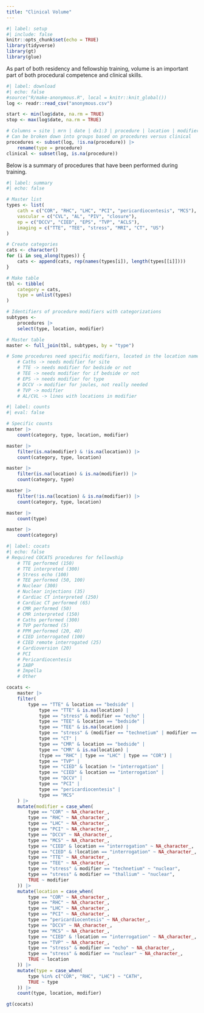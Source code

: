 ```yaml
---
title: "Clinical Volume"
---
```


```r
#| label: setup
#| include: false
knitr::opts_chunk$set(echo = TRUE)
library(tidyverse)
library(gt)
library(glue)
```

As part of both residency and fellowship training, volume is an important part of both procedural competence and clinical skills. 


```r
#| label: download
#| echo: false
#source("R/make-anonymous.R", local = knitr::knit_global())
log <- readr::read_csv("anonymous.csv") 

start <- min(log$date, na.rm = TRUE)
stop <- max(log$date, na.rm = TRUE)

# Columns = site | mrn | date | dx1:3 | procedure | location | modifier | notes | special
# Can be broken down into groups based on procedures versus clinical 
procedures <- subset(log, !is.na(procedure)) |>
	rename(type = procedure)
clinical <- subset(log, is.na(procedure))
```

Below is a summary of procedures that have been performed during training.

```r
#| label: summary
#| echo: false

# Master list
types <- list(
	cath = c("COR", "RHC", "LHC", "PCI", "pericardiocentesis", "MCS"),
	vascular = c("CVL", "AL", "PIV", "closure"),
	ep = c("DCCV", "CIED", "EPS", "TVP", "ACLS"),
	imaging = c("TTE", "TEE", "stress", "MRI", "CT", "US")
)

# Create categories
cats <- character()
for (i in seq_along(types)) {
	cats <- append(cats, rep(names(types[i]), length(types[[i]])))
}

# Make table
tbl <- tibble(
	category = cats,
	type = unlist(types)
)

# Identifiers of procedure modifiers with categorizations
subtypes <-
	procedures |>
	select(type, location, modifier) 

# Master table
master <- full_join(tbl, subtypes, by = "type")

# Some procedures need specific modifiers, located in the location name
	# Caths -> needs modifier for site
	# TTE -> needs modifier for bedside or not
	# TEE -> needs modifier for if bedside or not
	# EPS -> needs modifier for type
	# DCCV -> modifier for joules, not really needed
	# TVP -> modifier
	# AL/CVL -> lines with locations in modifier

```


```r
#| label: counts
#| eval: false

# Specific counts
master |>
	count(category, type, location, modifier)

master |>
	filter(is.na(modifier) & !is.na(location)) |>
	count(category, type, location)

master |>
	filter(is.na(location) & is.na(modifier)) |>
	count(category, type)

master |>
	filter(!is.na(location) & is.na(modifier)) |>
	count(category, type, location)

master |>
	count(type) 

master |>
	count(category)
```	

```r
#| label: cocats
#| echo: false
# Required COCATS procedures for fellowship
	# TTE performed (150)
	# TTE interpreted (300)
	# Stress echo (100)
	# TEE performed (50, 100)
	# Nuclear (300)
	# Nuclear injections (35)
	# Cardiac CT interpreted (250)
	# Cardiac CT performed (65)
	# CMR performed (50)
	# CMR interpreted (150)
	# Caths performed (300)
	# TVP performed (5)
	# PPM performed (20, 40)
	# CIED interrogated (100)
	# CIED remote interrogated (25)
	# Cardioversion (20)
	# PCI
	# Pericardiocentesis
	# IABP
	# Impella
	# Other

cocats <- 
	master |>
	filter(
		type == "TTE" & location == "bedside" |
			type == "TTE" & is.na(location) |
			type == "stress" & modifier == "echo" |
			type == "TEE" & location == "bedside" |
			type == "TEE" & is.na(location) |
			type == "stress" & (modifier == "technetium" | modifier == "thallium") |
			type == "CT" |
			type == "CMR" & location == "bedside" |
			type == "CMR" & is.na(location) |
			(type == "RHC" | type == "LHC" | type == "COR") |
			type == "TVP" |
			type == "CIED" & location != "interrogation" |
			type == "CIED" & location == "interrogation" |
			type == "DCCV" |
			type == "PCI" |
			type == "pericardiocentesis" |
			type == "MCS" 
	) |>
	mutate(modifier = case_when(
		type == "COR" ~ NA_character_,
		type == "RHC" ~ NA_character_,
		type == "LHC" ~ NA_character_,
		type == "PCI" ~ NA_character_,
		type == "DCCV" ~ NA_character_,
		type == "MCS" ~ NA_character_,
		type == "CIED" & location == "interrogation" ~ NA_character_,
		type == "CIED" & !location == "interrogation" ~ NA_character_,
		type == "TTE" ~ NA_character_,
		type == "TEE" ~ NA_character_,
		type == "stress" & modifier == "technetium" ~ "nuclear",
		type == "stress" & modifier == "thallium" ~ "nuclear",
		TRUE ~ modifier
	)) |>
	mutate(location = case_when(
		type == "COR" ~ NA_character_,
		type == "RHC" ~ NA_character_,
		type == "LHC" ~ NA_character_,
		type == "PCI" ~ NA_character_,
		type == "pericardiocentesis" ~ NA_character_,
		type == "DCCV" ~ NA_character_,
		type == "MCS" ~ NA_character_,
		type == "CIED" & !location == "interrogation" ~ NA_character_,
		type == "TVP" ~ NA_character_,
		type == "stress" & modifier == "echo" ~ NA_character_,
		type == "stress" & modifier == "nuclear" ~ NA_character_,
		TRUE ~ location
	)) |>
	mutate(type = case_when(
		type %in% c("COR", "RHC", "LHC") ~ "CATH",
		TRUE ~ type
	)) |>
	count(type, location, modifier) 

gt(cocats)
```

